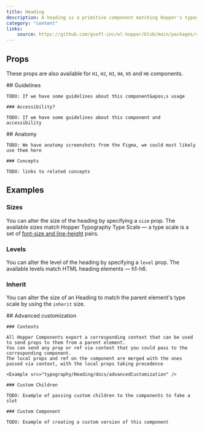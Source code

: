 ```yaml
---
title: Heading
description: A heading is a primitive component matching Hopper's typography type scale.
category: "content"
links:
    source: https://github.com/gsoft-inc/wl-hopper/blob/main/packages/components/src/typoegraphy/heading/src/Heading.tsx
---
```

<Example src="typography/Heading/docs/preview" isOpen />

## Props

These props are also available for `H1`, `H2`, `H3`, `H4`, `H5` and `H6` components.

<PropTable component="Heading" />

<FeatureFlag flag="next">
    ## Guidelines

    TODO: If we have some guidelines about this component&apos;s usage

    ### Accessibility?

    TODO: If we have some guidelines about this component and accessibility
</FeatureFlag>

<FeatureFlag flag="rc">
    ## Anatomy

    TODO: We have anatomy screenshots from the Figma, we could most likely use them here

    ### Concepts

    TODO: links to related concepts
</FeatureFlag>

## Examples

### Sizes
You can alter the size of the heading by specifying a `size` prop.
The available sizes match Hopper Typography Type Scale — a type scale is a set of [font-size and line-height](https://hopper.workleap.design/tokens/semantic/typography#tokens-heading) pairs.

<Example src="typography/Heading/docs/sizes" />

### Levels
You can alter the level of the heading by specifying a `level` prop.
The available levels match HTML heading elements — h1-h6.

<Example src="typography/Heading/docs/levels" />

### Inherit
You can alter the size of an Heading to match the parent element's type scale by using the `inherit` size.

<Example src="typography/Heading/docs/inherit" />

<FeatureFlag flag="next">
    ## Advanced customization

    ### Contexts

    All Hopper Components export a corresponding context that can be used to send props to them from a parent element.
    You can send any prop or ref via context that you could pass to the corresponding component.
    The local props and ref on the component are merged with the ones passed via context, with the local props taking precedence

    <Example src="typography/Heading/docs/advancedCustomization" />

    ### Custom Children

    TODO: Example of passing custom children to the components to fake a slot

    ### Custom Component

    TODO: Example of creating a custom version of this component
</FeatureFlag>
